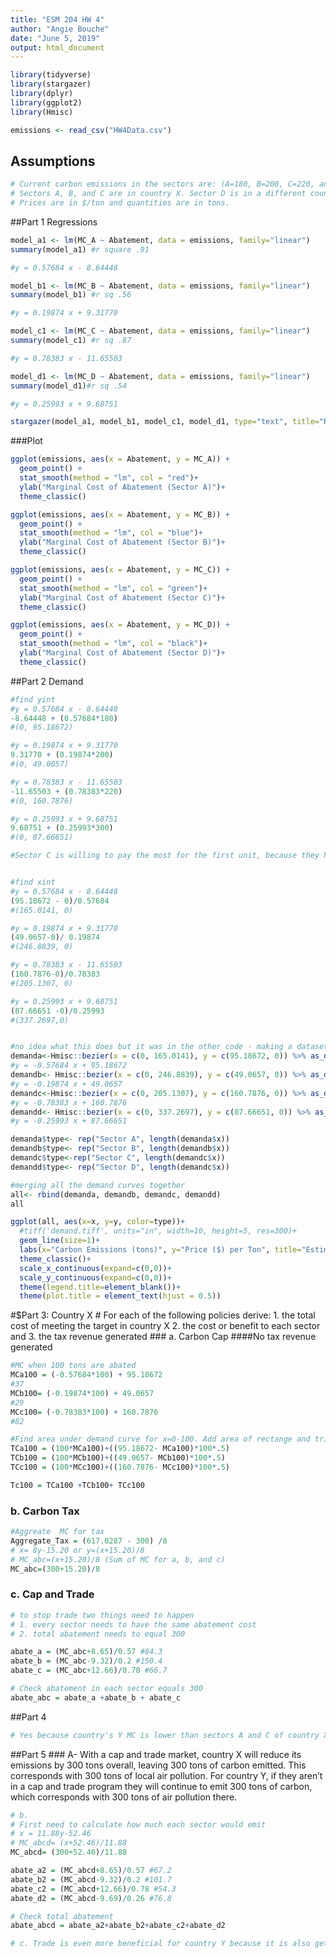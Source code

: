 ```yaml
---
title: "ESM 204 HW 4"
author: "Angie Bouche"
date: "June 5, 2019"
output: html_document
---
```


```r
library(tidyverse)
library(stargazer)
library(dplyr)
library(ggplot2)
library(Hmisc)

emissions <- read_csv("HW4Data.csv")
```

## Assumptions
```r
# Current carbon emissions in the sectors are: (A=180, B=200, C=220, and D=300).
# Sectors A, B, and C are in country X. Sector D is in a different country, Y.
# Prices are in $/ton and quantities are in tons.
```

##Part 1 Regressions
```r

model_a1 <- lm(MC_A ~ Abatement, data = emissions, family="linear")
summary(model_a1) #r square .91

#y = 0.57684 x - 8.64448

model_b1 <- lm(MC_B ~ Abatement, data = emissions, family="linear")
summary(model_b1) #r sq .56

#y = 0.19874 x + 9.31770

model_c1 <- lm(MC_C ~ Abatement, data = emissions, family="linear")
summary(model_c1) #r sq .87

#y = 0.78383 x - 11.65503

model_d1 <- lm(MC_D ~ Abatement, data = emissions, family="linear")
summary(model_d1)#r sq .54

#y = 0.25993 x + 9.68751

stargazer(model_a1, model_b1, model_c1, model_d1, type="text", title="Regression Results")

```
###Plot
```r

ggplot(emissions, aes(x = Abatement, y = MC_A)) + 
  geom_point() +
  stat_smooth(method = "lm", col = "red")+
  ylab("Marginal Cost of Abatement (Sector A)")+
  theme_classic()

ggplot(emissions, aes(x = Abatement, y = MC_B)) + 
  geom_point() +
  stat_smooth(method = "lm", col = "blue")+
  ylab("Marginal Cost of Abatement (Sector B)")+
  theme_classic()

ggplot(emissions, aes(x = Abatement, y = MC_C)) + 
  geom_point() +
  stat_smooth(method = "lm", col = "green")+
  ylab("Marginal Cost of Abatement (Sector C)")+
  theme_classic()

ggplot(emissions, aes(x = Abatement, y = MC_D)) + 
  geom_point() +
  stat_smooth(method = "lm", col = "black")+
  ylab("Marginal Cost of Abatement (Sector D)")+
  theme_classic()


```


##Part 2 Demand
```r

#find yint
#y = 0.57684 x - 8.64448
-8.64448 + (0.57684*180)
#(0, 95.18672)

#y = 0.19874 x + 9.31770
9.31770 + (0.19874*200)
#(0, 49.0657)

#y = 0.78383 x - 11.65503
-11.65503 + (0.78383*220)
#(0, 160.7876)

#y = 0.25993 x + 9.68751
9.68751 + (0.25993*300)
#(0, 87.66651)

#Sector C is willing to pay the most for the first unit, because they have the largest y intercept??


#find xint
#y = 0.57684 x - 8.64448
(95.18672 - 0)/0.57684
#(165.0141, 0)

#y = 0.19874 x + 9.31770
(49.0657-0)/ 0.19874
#(246.8839, 0)

#y = 0.78383 x - 11.65503
(160.7876-0)/0.78383
#(205.1307, 0)

#y = 0.25993 x + 9.68751
(87.66651 -0)/0.25993
#(337.2697,0)


#no idea what this does but it was in the other code - making a dataset of points along the demand curve?
demanda<-Hmisc::bezier(x = c(0, 165.0141), y = c(95.18672, 0)) %>% as_data_frame()
#y = -0.57684 x + 95.18672
demandb<- Hmisc::bezier(x = c(0, 246.8839), y = c(49.0657, 0)) %>% as_data_frame()
#y = -0.19874 x + 49.0657
demandc<-Hmisc::bezier(x = c(0, 205.1307), y = c(160.7876, 0)) %>% as_data_frame()
#y = -0.78383 x + 160.7876
demandd<- Hmisc::bezier(x = c(0, 337.2697), y = c(87.66651, 0)) %>% as_data_frame()
#y = -0.25993 x + 87.66651

demanda$type<- rep("Sector A", length(demanda$x))
demandb$type<- rep("Sector B", length(demandb$x))
demandc$type<-rep("Sector C", length(demandc$x))
demandd$type<- rep("Sector D", length(demandc$x))

#merging all the demand curves together
all<- rbind(demanda, demandb, demandc, demandd)
all

ggplot(all, aes(x=x, y=y, color=type))+
  #tiff('demand.tiff', units="in", width=10, height=5, res=300)+
  geom_line(size=1)+
  labs(x="Carbon Emissions (tons)", y="Price ($) per Ton", title="Estimated Demand Curve for Carbon Emissions")+
  theme_classic()+
  scale_x_continuous(expand=c(0,0))+
  scale_y_continuous(expand=c(0,0))+
  theme(legend.title=element_blank())+
  theme(plot.title = element_text(hjust = 0.5))

```


#$Part 3: Country X
# For each of the following policies derive: 1. the total cost of meeting the target in country X 2. the cost or benefit to each sector and 3. the tax revenue generated
###  a. Carbon Cap
####No tax revenue generated


```r
#MC when 100 tons are abated
MCa100 = (-0.57684*100) + 95.18672 
#37
MCb100= (-0.19874*100) + 49.0657
#29
MCc100= (-0.78383*100) + 160.7876
#82

#Find area under demand curve for x=0-100. Add area of rectange and triangle together
TCa100 = (100*MCa100)+((95.18672- MCa100)*100*.5)
TCb100 = (100*MCb100)+((49.0657- MCb100)*100*.5)
TCc100 = (100*MCc100)+((160.7876- MCc100)*100*.5)

Tc100 = TCa100 +TCb100+ TCc100

```

### b. Carbon Tax
```r
#Aggreate  MC for tax
Aggregate_Tax = (617.0287 - 300) /8
# x= 8y-15.20 or y=(x+15.20)/8
# MC_abc=(x+15.20)/8 (Sum of MC for a, b, and c)
MC_abc=(300+15.20)/8

```

### c. Cap and Trade
```r
# to stop trade two things need to happen
# 1. every sector needs to have the same abatement cost
# 2. total abatement needs to equal 300

abate_a = (MC_abc+8.65)/0.57 #84.3
abate_b = (MC_abc-9.32)/0.2 #150.4
abate_c = (MC_abc+12.66)/0.78 #66.7

# Check abatement in each sector equals 300
abate_abc = abate_a +abate_b + abate_c
```

##Part 4
```r
# Yes because country's Y MC is lower than sectors A and C of country X
```

##Part 5 
### A- With a cap and trade market, country X will reduce its emissions by 300 tons overall, leaving 300 tons of carbon emitted. This corresponds with 300 tons of local air pollution. For country Y, if they aren't in a cap and trade program they will continue to emit 300 tons of carbon, which corresponds with 300 tons of air pollution there. 

```r
# b.
# First need to calculate how much each sector would emit
# x = 11.88y-52.46
# MC_abcd= (x+52.46)/11.88
MC_abcd= (300+52.46)/11.88

abate_a2 = (MC_abcd+8.65)/0.57 #67.2
abate_b2 = (MC_abcd-9.32)/0.2 #101.7
abate_c2 = (MC_abcd+12.66)/0.78 #54.3
abate_d2 = (MC_abcd-9.69)/0.26 #76.8

# Check total abatement
abate_abcd = abate_a2+abate_b2+abate_c2+abate_d2

# c. Trade is even more beneficial for country Y because it is also getting health benefits from reducing 76.8 tons of carbon
```




